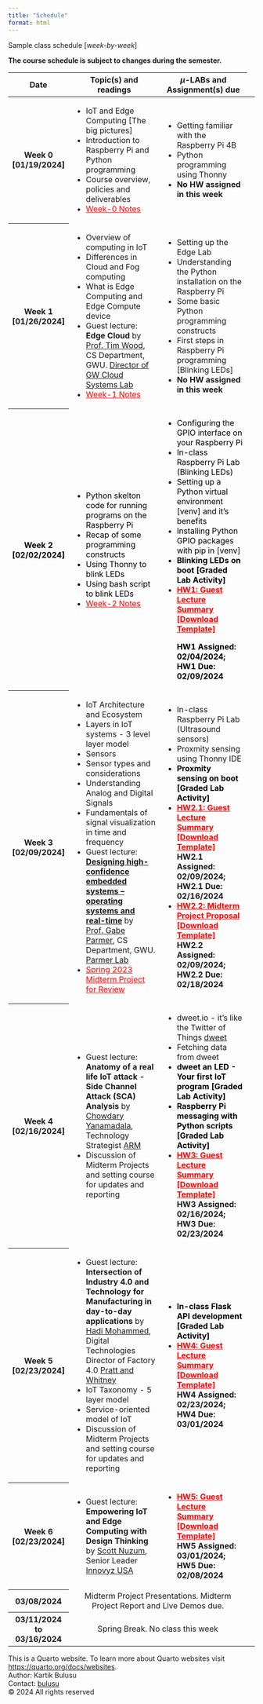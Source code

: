 ```yaml
---
title: "Schedule"
format: html
---
```


Sample class schedule [*week-by-week*]

::: {.callout-warning appearance="simple"}
**The course schedule is subject to changes during the semester.**
:::

<!-- ::: {.callout-important appearance="default" title="Final Project Due Date"}
The Final Project deliverables are due on **December 05, 2023, 11:59 PM**. Check-out the schedule to learn more about where to [submit all the deliverables](schedule.qmd#final-project).
::: -->

<style>
        .thumbnail {
            width: 100px; 
            cursor: pointer;
        }

        #popupContainer {
            display: none;
            position: fixed;
            top: 0;
            left: 0;
            width: 100%;
            height: 100%;
            background: rgba(0, 0, 0, 0.7);
            justify-content: center;
            align-items: center;
        }

        #popupImage {
            max-width: 80%;
            max-height: 80%;
        }
    </style>

<table class="table table-hover w-auto">
  <colgroup>
    <col style="width:3%">
    <col style="width:50%">
    <col style="width:47%">
    <!-- <col style="width:32%"> -->
  </colgroup>
  <thead>
    <tr>
      <th scope="col">Date</th>
      <th scope="col">Topic(s) and readings </th>
      <th scope="col">$\mu$-LABs and Assignment(s) due</th>
      <!--- <th scope="col">Column heading</th> -->
    </tr>
  </thead>
  <tbody>
    <tr class="table-active">
      <th scope="row">Week 0 [01/19/2024]</th>
      <td>
        <ul>
          <li>IoT and Edge Computing [The big pictures]</li> 
          <li>Introduction to Raspberry Pi and Python programming</li> 
          <li>Course overview, policies and deliverables</li>
          <li><a href="Week0.qmd" style="color:red;" target="_blank">Week-0 Notes</a></li>
          <!-- ![Week-0 Notes](Week0.qmd) -->
        </ul>  
      </td>
      <td>
        <ul>
          <li>Getting familiar with the Raspberry Pi 4B</li>
          <li>Python programming using Thonny</li> 
          <li><strong>No HW assigned in this week</strong></li>
<!--           <li><a href="https://drive.google.com/drive/folders/1nfW_e6UMP8V1tn20zKAe9_b9Ix1DTEUw?usp=sharing" target="_blank">Lab examples</a></li> 
          <li><a href="https://drive.google.com/drive/folders/14M0NCkRZcFNnOYdubMGOuJn35kvvJhV2?usp=sharing" target="_blank">HW 1 assigned</li> --> 
        </ul>
      </td>
      <td>
      </td>
      <!--- <td>Column content</td> -->
    </tr>
     <tr>
      <th scope="row">Week 1 [01/26/2024]</th>
      <td>
        <ul>
          <li>Overview of computing in IoT</li>
          <li>Differences in Cloud and Fog computing</li>
          <li>What is Edge Computing and Edge Compute device</li>
          <li>Guest lecture: **Edge Cloud** by <a href="https://www.seas.gwu.edu/timothy-wood"
          target="_blank">Prof. Tim Wood</a>, CS Department, GWU. <a href="http://faculty.cs.gwu.edu/timwood/" target="_blank">Director of GW Cloud Systems Lab</a></li>
          <li><a href="Week1.qmd" style="color:red;" target="_blank">Week-1 Notes</a></li>
<!--           <li><a href="https://drive.google.com/drive/folders/1qYaXJ_VKJUxnIOQKGn9c_LDQjJIzSsWs?usp=sharing" target="_blank">Lecture notes</a></li> --> 
        </ul>
      </td>
      <td>
        <ul>
          <li>Setting up the Edge Lab</li>
          <li>Understanding the Python installation on the Raspberry Pi</li>
          <li>Some basic Python programming constructs</li>
          <li>First steps in Raspberry Pi programming [Blinking LEDs]</li>
          <li><strong>No HW assigned in this week</strong></li>
<!--           <li><a href="https://drive.google.com/drive/folders/1nfW_e6UMP8V1tn20zKAe9_b9Ix1DTEUw?usp=sharing" target="_blank">Lab examples</a></li> 
          <li><a href="https://drive.google.com/drive/folders/14M0NCkRZcFNnOYdubMGOuJn35kvvJhV2?usp=sharing" target="_blank">HW 1 assigned</li>  -->
        </ul>
      </td>
      <td>
      </td>
      <!--- <td>Column content</td> -->
    </tr>
    <tr class="table-secondary">
      <th scope="row" style="color:black">Week 2 [02/02/2024]</th>
      <td>
        <ul>
          <li style="color:black">Python skelton code for running programs on the Raspberry Pi</li>
          <li style="color:black">Recap of some programming constructs</li>
          <li style="color:black">Using Thonny to blink LEDs</li>
          <li style="color:black">Using bash script to blink LEDs</li>
          <li style="color:black"><a href="Week2.qmd" style="color:red;" target="_blank">Week-2 Notes</a></li>
<!--           <li><a href="https://drive.google.com/drive/folders/1qYaXJ_VKJUxnIOQKGn9c_LDQjJIzSsWs?usp=sharing" target="_blank">Lecture notes</a></li>  -->
        </ul>
      </td>
      <td>
        <ul>
          <li style="color:black">Configuring the GPIO interface on your Raspberry Pi</li>
          <li style="color:black">In-class Raspberry Pi Lab (Blinking LEDs)</li> 
          <li style="color:black">Setting up a Python virtual environment [venv] and it's benefits</li>
          <li style="color:black">Installing Python GPIO packages with pip in [venv]</li>
          <li style="color:black"><strong>Blinking LEDs on boot [Graded Lab Activity]</strong></li>
          <li><strong><a href="Downloads/LastName_ExecutiveSummary.docx" style="color:red;" target="_blank">HW1: Guest Lecture Summary [Download Template]</a></strong></li> <strong style="color:black">HW1 Assigned: 02/04/2024; HW1 Due: 02/09/2024</strong>

          <!-- <li><a href="https://drive.google.com/drive/folders/1nfW_e6UMP8V1tn20zKAe9_b9Ix1DTEUw?usp=sharing" target="_blank">Lab examples</a></li> 
          <li>HW 1 due</li>
          <li><a href="https://drive.google.com/drive/folders/1CxLrXRJWuxXs9b0EGe7dtjVMMIDOgh7P?usp=sharing" target="_blank">HW 2 assigned</li> --> 
        </ul>
      </td>
      <!--- <td>Column content</td> -->
    </tr>

    <tr class="table-secondary">
      <th scope="row">Week 3 [02/09/2024]</th>
      <td>
        <ul>
          <li>IoT Architecture and Ecosystem</li>
          <li>Layers in IoT systems - 3 level  layer model</li>
          <li>Sensors</li>
          <li>Sensor types and considerations</li>
          <li>Understanding Analog and Digital Signals</li>
          <li>Fundamentals of signal visualization in time and frequency</li>      
          <li>Guest lecture: <a href="Week3-Parmer-Lecture.qmd" target="_blank">**Designing high-confidence embedded systems -- operating systems and real-time**</a> by <a href="https://faculty.cs.gwu.edu/gparmer/"
          target="_blank">Prof. Gabe Parmer</a>, CS Department, GWU. <a href="https://composite.seas.gwu.edu" target="_blank">Parmer Lab</a></li>     
          <li><a href="Spring2023_MidtermProjects.qmd" style="color:red;" target="_blank">Spring 2023 Midterm Project for Review</a></li>
<!--           <li><a href="https://drive.google.com/drive/folders/1qYaXJ_VKJUxnIOQKGn9c_LDQjJIzSsWs?usp=sharing" target="_blank">Lecture notes</a></li>  -->
        </ul>
      </td>
      <td>
        <ul>
          <li>In-class Raspberry Pi Lab (Ultrasound sensors)</li>
          <li>Proxmity sensing using Thonny IDE</li>
<!--           <li>Proxmity sensing using bash script</li>
 -->      <li style="color:black"><strong>Proxmity sensing on boot [Graded Lab Activity]</strong></li>
           <li><strong><a href="Downloads/LastName_ExecutiveSummary.docx" style="color:red;" target="_blank">HW2.1: Guest Lecture Summary [Download Template]</a></strong></li> <strong>HW2.1 Assigned: 02/09/2024; HW2.1 Due: 02/16/2024</strong>
           <li><strong><a href="Downloads/Midterm_Project_Proposal_CS4907.docx" style="color:red;" target="_blank">HW2.2: Midterm Project Proposal [Download Template]</a></strong></li> <strong>HW2.2 Assigned: 02/09/2024; HW2.2 Due: 02/18/2024</strong>
<!--           <li><a href="https://drive.google.com/drive/folders/1nfW_e6UMP8V1tn20zKAe9_b9Ix1DTEUw?usp=sharing" target="_blank">Lab examples</a></li>
          <li>HW 2 due</li>
          <li><a href="https://drive.google.com/drive/folders/1GBfK0bdTBG1bZ6pfE7bMp7C-0M_ezPw5?usp=share_link" target="_blank">HW 3 assigned</li>  -->
        </ul>
      </td>
      <!--- <td>Column content</td> -->
    </tr>

<tr class="table-secondary">
      <th scope="row">Week 4 [02/16/2024]</th>
      <td>
        <ul>
          <!-- <li>IoT Architecture and Ecosystem</li>
          <li>Layers in IoT systems - 3 level  layer model</li>
          <li>Sensors</li>
          <li>Sensor types and considerations</li>
          <li>Understanding Analog and Digital Signals</li>
          <li>Fundamentals of signal visualization in time and frequency</li>       -->
          <li>Guest lecture:  **Anatomy of a real life IoT attack - Side Channel Attack (SCA) Analysis** by <a href="/Lectures_Speakers/Chowdary-bio-Feb162024.pdf"
          target="_blank">Chowdary  Yanamadala</a>, Technology Strategist <a href="https://arm.com"
          target="_blank">ARM</a></li>     
          <li> Discussion of Midterm Projects and setting course for updates and reporting</li>
<!--           <li><a href="https://drive.google.com/drive/folders/1qYaXJ_VKJUxnIOQKGn9c_LDQjJIzSsWs?usp=sharing" target="_blank">Lecture notes</a></li>  -->
        </ul>
      </td>
      <td>
        <ul>
          <li>dweet.io - it's like the Twitter of Things <a href="https://dweet.io"target="_blank"> dweet</a></li>
          <li>Fetching data from dweet</li>
          <li style="color:black"><strong>dweet an LED - Your first IoT program [Graded Lab Activity]</strong></li>
          <li style="color:black"><strong>Raspberry Pi messaging with Python scripts [Graded Lab Activity]</strong></li>
         <li><strong><a href="Downloads/LastName_ExecutiveSummary.docx" style="color:red;" target="_blank">HW3: Guest Lecture Summary [Download Template]</a></strong></li> <strong>HW3 Assigned: 02/16/2024; HW3 Due: 02/23/2024</strong>
        </ul>
      </td>
      <!--- <td>Column content</td> -->
    </tr>
    
<tr class="table-secondary">
      <th scope="row">Week 5 [02/23/2024]</th>
      <td>
        <ul>
          <li>Guest lecture:  **Intersection of Industry 4.0 and Technology for Manufacturing in day-to-day applications** by <a href="/Lectures_Speakers/HadiImran-bio-Feb232024.pdf"
          target="_blank">Hadi Mohammed</a>, Digital Technologies Director of Factory 4.0 <a href="https://prattwhitney.com"
          target="_blank">Pratt and Whitney</a></li> 
          <li>IoT Taxonomy - 5 layer model</li>     
          <li>Service-oriented model of IoT</li>
          <li> Discussion of Midterm Projects and setting course for updates and reporting</li>

        </ul>
      </td>
      <td>
        <ul>
          <li style="color:black"><strong>In-class Flask API development [Graded Lab Activity]</strong></li>       
         <li><strong><a href="Downloads/LastName_ExecutiveSummary.docx" style="color:red;" target="_blank">HW4: Guest Lecture Summary [Download Template]</a></strong></li> <strong>HW4 Assigned: 02/23/2024; HW4 Due: 03/01/2024</strong>
        </ul>
      </td>
      <!--- <td>Column content</td> -->
    </tr>

<tr class="table-secondary">
      <th scope="row">Week 6 [02/23/2024]</th>
      <td>
        <ul>
          <li>Guest lecture:  **Empowering IoT and Edge Computing with Design Thinking** by <a href="/Lectures_Speakers/Nuzum-bio-Feb2024.pdf"
          target="_blank">Scott Nuzum</a>, Senior Leader <a href="https://www.innovyzusa.com"
          target="_blank">Innovyz USA</a></li> 

        </ul>
      </td>
      <td>
        <ul>      
         <li><strong><a href="Downloads/LastName_ExecutiveSummary.docx" style="color:red;" target="_blank">HW5: Guest Lecture Summary [Download Template]</a></strong></li> <strong>HW5 Assigned: 03/01/2024; HW5 Due: 02/08/2024</strong>
        </ul>
      </td>
      <!--- <td>Column content</td> -->
    </tr>
<tr class="table-primary">
      <th scope="row">03/08/2024</th>
      <td colspan="2" style="text-align: center">Midterm Project Presentations. Midterm Project Report and Live Demos due.</td> 
      <!--- <td>Column content</td> -->
    </tr>
<tr class="table-primary">
      <th scope="row">03/11/2024 to 03/16/2024</th>
      <td colspan="2" style="text-align: center">Spring Break. No class this week</td> 
      <!--- <td>Column content</td> -->
    </tr>

  </tbody>
</table>



<footer>
  <p>This is a Quarto website. To learn more about Quarto websites visit <https://quarto.org/docs/websites>.<br>
  Author: Kartik Bulusu<br>
  Contact: <a href="mailto:bulusu@gwu.edu">bulusu</a><br>
  &copy; 2024 All rights reserved</p>
</footer>
